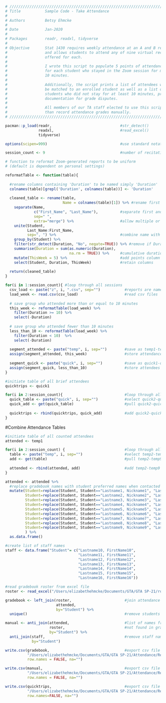 

```r
# /////////////////////////////////////////////////////////////////////////////
# Title           Sample Code - Take Attendance
# 
# Authors         Betsy Ehmcke
#
# Date            Jan-2020
# 
# Packages        readr, readxl, tidyverse
#
# Objective       Stat 1430 requires weekly attendance at an A and B recitation 
#                 and allows students to attend any of nine virtual recitations 
#                 offered for each.
#                 
#                 I wrote this script to populate 5 points of attendance credit
#                 for each student who stayed in the Zoom session for more than
#                 10 minutes.
#
#                 Additionally, the script prints a list of attendees who cannot
#                 be matched to an enrolled student as well as a list of 
#                 students who did not stay for at least 10 minutes, providing
#                 documentation for grade disputes.
#
#                 All members of our TA staff elected to use this script rather 
#                 than record attendance grades manually.
# /////////////////////////////////////////////////////////////////////////////

```


```r

pacman::p_load(readr,                               #str_detect()
               readxl,                              #read_excel()
               tidyverse)

options(scipen=999)                                 #use standard notation for numbers

session_count <- 9                                  #number of recitation reports
```


```r

# function to reformat Zoom-generated reports to be uniform
# (default is dependent on personal settings)

reformatTable <- function(table){
  
  #rename columns containing 'Duration' to be named simply 'Duration'
  colnames(table)[grepl('Duration', colnames(table))] <- 'Duration'
  
  cleaned_table <- rename(table, 
                          Name = colnames(table)[1]) %>% #rename first column to 'Name'
    separate(Name,
             c("First_Name", "Last_Name"),          #separate first and last names
             sep=" ",
             extra="merge") %>%                     #allow multiple or extra terms to be included in last name
    unite(Student,
          Last_Name:First_Name,
          sep=", ") %>%                             #combine name with format 'Last, First'
    group_by(Student) %>%
    filter(str_detect(Duration, "No", negate=TRUE)) %>% #remove if Duration is 'No'
    summarise(Duration = sum(as.numeric(Duration),
                             na.rm = TRUE)) %>%     #cumulative duration per student
    mutate(ThisWeek = 5) %>%                        #add points column - 5 awarded
    select(Student, Duration, ThisWeek)             #retain columns
  
  return(cleaned_table)
}

```


```r

for(i in 1:session_count){ #loop through all sessions
  csv_load <- paste("z", i, ".csv", sep="")           #reports are named z1-z9
  load_week <- read.csv(csv_load)                     #read csv files
  
  # save group who attended more than or equal to 10 minutes
  this_week <- reformatTable(load_week) %>%
    filter(Duration >= 10) %>%
    select(-Duration)
  
  # save group who attended fewer than 10 minutes
  less_than_10 <- reformatTable(load_week) %>%
    filter(Duration < 10)  %>%
    select(-Duration)
  
  segment_attended <- paste("temp", i, sep="")        #save as temp1-temp9
  assign(segment_attended, this_week)                 #store attendance table
  
  segment_quick <- paste("quick", i, sep="")          #save as quick1-quick9
  assign(segment_quick, less_than_10)                 #store attendees who left too early
}
```


```r

#initiate table of all brief attendees
quicktrips <- quick1

for(i in 2:session_count){                            #loop through all quick tables
  quick_table <- paste("quick", i, sep="")            #select quick2-quick9
  quick_add <- get(quick_table)                       #pull quick2-quick9
  
  quicktrips <- rbind(quicktrips, quick_add)          #add quick2-quick9 to full quick table
}

```


#Combine Attendance Tables
```r

#initiate table of all counted attendees
attended <- temp1

for(i in 2:session_count) {                           #loop through all temp tables
  table <- paste("temp", i, sep="")                   #select temp2-temp9
  add <- get(table)                                   #pull temp2-temp9
  
  attended <- rbind(attended, add)                    #add temp2-temp9 to full attendance table
}

attended <- attended %>% 
  #replace gradebook names with student preferred names when contacted
  mutate(Student=replace(Student, Student=="Lastname1, Nickname1", "Lastname1, FirstName1"),
         Student=replace(Student, Student=="Lastname2, Nickname2", "Lastname2, FirstName2"),
         Student=replace(Student, Student=="Lastname3, Nickname3", "Lastname3, FirstName3"),
         Student=replace(Student, Student=="Lastname4, Nickname4", "Lastname4, FirstName4"),
         Student=replace(Student, Student=="Lastname5, Nickname5", "Lastname5, FirstName5"),
         Student=replace(Student, Student=="Lastname6, Nickname6", "Lastname6, FirstName6"),
         Student=replace(Student, Student=="Lastname7, Nickname7", "Lastname7, FirstName7"),
         Student=replace(Student, Student=="Lastname8, Nickname8", "Lastname8, FirstName8"),
         Student=replace(Student, Student=="Lastname9, Nickname9", "Lastname9, FirstName9")
         ) %>%
  as.data.frame()

#create list of staff names
staff <- data.frame("Student"= c("Lastname10, FirstName10", 
                                 "Lastname11, FirstName11", 
                                 "Lastname12, FirstName12", 
                                 "Lastname13, FirstName13", 
                                 "Lastname14, FirstName14", 
                                 "Lastname15, FirstName15",
                                 "Lastname16, FirstName16"))

#read gradebook roster from excel file
roster <- read_excel("/Users/elizabethehmcke/Documents/GTA/GTA SP-21/roster.xlsx")

gradebook <- left_join(roster,                        #join attendance list to roster
                       attended,
                       by="Student") %>%
  unique()                                            #remove students who attended multiple

manual <- anti_join(attended,                         #list of names from attendee list
                    roster,                           #not found in gradebook roster
                    by="Student") %>%
  anti_join(staff,                                    #remove staff names from manual-entry list
            by="Student")

```

```r

write.csv(gradebook,                                  #export csv file for import to gradebook
          "/Users/elizabethehmcke/Documents/GTA/GTA SP-21/Attendance/Recitation 14A/Test-Gradebook.csv", 
          row.names = FALSE, na="")

write.csv(manual,                                     #export csv file of attendees who were not graded
          "/Users/elizabethehmcke/Documents/GTA/GTA SP-21/Attendance/Recitation 14A/Test_Manual.csv", 
          row.names = FALSE, na="")

write.csv(quicktrips,                                 #export csv file of attendees who left too quickly
          "/Users/elizabethehmcke/Documents/GTA/GTA SP-21/Attendance/Recitation 14A/Test_Quicktrips.csv", 
          row.names=FALSE, na="")

```

